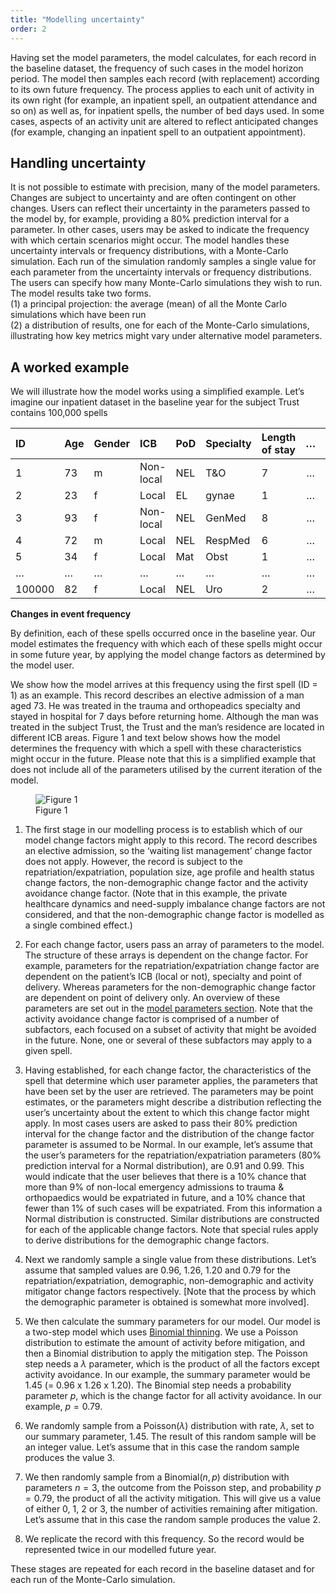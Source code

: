 ```yaml
---
title: "Modelling uncertainty"
order: 2
---
```


Having set the model parameters, the model calculates, for each record in the baseline dataset, the frequency of such cases in the model horizon period.  The model then samples each record (with replacement) according to its own future frequency.  The process applies to each unit of activity in its own right (for example, an inpatient spell, an outpatient attendance and so on) as well as, for inpatient spells, the number of bed days used.  In some cases, aspects of an activity unit are altered to reflect anticipated changes (for example, changing an inpatient spell to an outpatient appointment). 

## Handling uncertainty

It is not possible to estimate with precision, many of the model parameters. Changes are subject to uncertainty and are often contingent on other changes.  Users can reflect their uncertainty in the parameters passed to the model by, for example, providing a 80% prediction interval for a parameter. In other cases, users may be asked to indicate the frequency with which certain scenarios might occur.
The model handles these uncertainty intervals or frequency distributions, with a Monte-Carlo simulation.  Each run of the simulation randomly samples a single value for each parameter from the uncertainty intervals or frequency distributions.  The users can specify how many Monte-Carlo simulations they wish to run.  The model results take two forms.   
(1) a principal projection: the average (mean) of all the Monte Carlo simulations which have been run  
(2) a distribution of results, one for each of the Monte-Carlo simulations, illustrating how key metrics might vary under alternative model parameters.

## A worked example

We will illustrate how the model works using a simplified example.  Let's imagine our inpatient dataset in the baseline year for the subject Trust contains 100,000 spells

| ID     | Age | Gender | ICB       | PoD | Specialty | Length of stay | ... | Discharge method | 
| :----- | :-- | :----- | :-------- | :-- | :-------- | :------------- | :-: | :--------------- | 
| 1      | 73  | m      | Non-local | NEL | T&O       | 7              | ... | 1                | 
| 2      | 23  | f      | Local     | EL  | gynae     | 1              | ... | 1                | 
| 3      | 93  | f      | Non-local | NEL | GenMed    | 8              | ... | 1                | 
| 4      | 72  | m      | Local     | NEL | RespMed   | 6              | ... | 4                | 
| 5      | 34  | f      | Local     | Mat | Obst      | 1              | ... | 1                | 
| ...    | ... | ...    | ...       | ... | ...       | ...            | ... | ...              | 
| 100000 | 82  | f      | Local     | NEL | Uro       | 2              | ... | 1                | 

**Changes in event frequency**

By definition, each of these spells occurred once in the baseline year.  Our model estimates the frequency with which each of these spells might occur in some future year, by applying the model change factors as determined by the model user.  

We show how the model arrives at this frequency using the first spell (ID = 1) as an example.  This record describes an elective admission of a man aged 73.  He was treated in the trauma and orthopeadics specialty and stayed in hospital for 7 days before returning home.  Although the man was treated in the subject Trust, the Trust and the man's residence are located in different ICB areas.  Figure 1 and text below shows how the model determines the frequency with which a spell with these characteristics might occur in the future. Please note that this is a simplified example that does not include all of the parameters utilised by the current iteration of the model.

![Figure 1](modelling_uncertainty-example_adjustment.png)

1. The first stage in our modelling process is to establish which of our model change factors might apply to this record.   The record describes an elective admission, so the 'waiting list management' change factor does not apply.  However, the record is subject to the repatriation/expatriation, population size, age profile and health status change factors, the non-demographic change factor and the activity avoidance change factor.  (Note that in this example, the private healthcare dynamics and need-supply imbalance change factors are not considered, and that the non-demographic change factor is modelled as a single combined effect.)

1. For each change factor, users pass an array of parameters to the model.  The structure of these arrays is dependent on the change factor.  For example, parameters for the repatriation/expatriation change factor are dependent on the patient's ICB (local or not), specialty and point of delivery.  Whereas parameters for the non-demographic change factor are dependent on point of delivery only.  An overview of these parameters are set out in the [model parameters section](../user_guide/setting_the_parameters.qmd). Note that the activity avoidance change factor is comprised of a number of subfactors, each focused on a subset of activity that might be avoided in the future.  None, one or several of these subfactors may apply to a given spell.  

1. Having established, for each change factor, the characteristics of the spell that determine which user parameter applies, the parameters that have been set by the user are retrieved.  The parameters may be point estimates, or the parameters might describe a distribution reflecting the user's uncertainty about the extent to which this change factor might apply.  In most cases users are asked to pass their 80% prediction interval for the change factor and the distribution of the change factor parameter is assumed to be Normal. In our example, let's assume that the user's parameters for the repatriation/expatriation parameters (80% prediction interval for a Normal distribution), are 0.91 and 0.99. This would indicate that the user believes that there is a 10% chance that more than 9% of non-local emergency admissions to trauma & orthopaedics would be expatriated in future, and a 10% chance that fewer than 1% of such cases will be expatriated.  From this information a Normal distribution is constructed. Similar distributions are constructed for each of the applicable change factors.  Note that special rules apply to derive distributions for the demographic change factors.

1. Next we randomly sample a single value from these distributions.  Let's assume that sampled values are 0.96, 1.26, 1.20 and 0.79 for the repatriation/expatriation, demographic, non-demographic and activity mitigator change factors respectively.  [Note that the process by which the demographic parameter is obtained is somewhat more involved].

1. We then calculate the summary parameters for our model. Our model is a two-step model which uses [Binomial thinning](https://connect.strategyunitwm.nhs.uk/technical-note/binomial-thinning/binomial-thinning.html). We use a Poisson distribution to estimate the amount of activity before mitigation, and then a Binomial distribution to apply the mitigation step. The Poisson step needs a $\lambda$ parameter, which is the product of all the factors except activity avoidance. In our example, the summary parameter would be 1.45 (= 0.96 x 1.26 x 1.20). The Binomial step needs a probability parameter $p$, which is the change factor for all activity avoidance. In our example, $p = 0.79$.

1. We randomly sample from a $\text{Poisson}(\lambda)$ distribution with rate, $\lambda$, set to our summary parameter, 1.45.  The result of this random sample will be an integer value.  Let's assume that in this case the random sample produces the value 3.

1. We then randomly sample from a $\text{Binomial}(n,p)$ distribution with parameters $n = 3$, the outcome from the Poisson step, and probability $p = 0.79$, the product of all the activity mitigation. This will give us a value of either 0, 1, 2 or 3, the number of activities remaining after mitigation. Let's assume that in this case the random sample produces the value 2.

1. We replicate the record with this frequency.  So the record would be represented twice in our modelled future year.

These stages are repeated for each record in the baseline dataset and for each run of the Monte-Carlo simulation.
